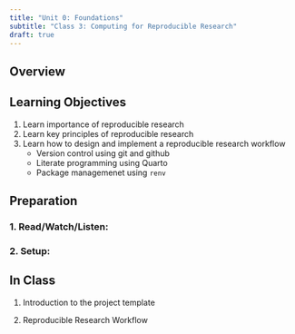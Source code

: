 ```yaml
---
title: "Unit 0: Foundations"
subtitle: "Class 3: Computing for Reproducible Research"
draft: true
---
```


## Overview


## Learning Objectives

1. Learn importance of reproducible research
2. Learn key principles of reproducible research
3. Learn how to design and implement a reproducible research workflow 
    - Version control using git and github
    - Literate programming using Quarto
    - Package managemenet using `renv`

## Preparation

### 1. **Read/Watch/Listen**:


### 2. **Setup**:



## In Class

1. Introduction to the project template 

2. Reproducible Research Workflow






